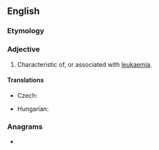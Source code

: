 ==English==

===Etymology===
{{suffix|en|leukaemia|ic}}

===Adjective===
{{en-adj|-}}

# Characteristic of, or associated with [[leukaemia]].

====Translations====
{{trans-top|characteristic of, or associated with leukaemia}}
* Czech: {{t|cs|leukemický}}
{{trans-mid}}
* Hungarian: {{t+|hu|fehérvérű}}
{{trans-bottom}}

===Anagrams===
* {{anagrams|en|aleukemic}}